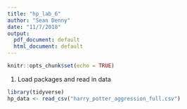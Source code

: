 ```yaml
---
title: "hp_lab_6"
author: "Sean Denny"
date: "11/7/2018"
output:
  pdf_document: default
  html_document: default
---
```


```r
knitr::opts_chunk$set(echo = TRUE)
```

1. Load packages and read in data

```r

library(tidyverse)
hp_data <- read_csv("harry_potter_aggression_full.csv")

```

